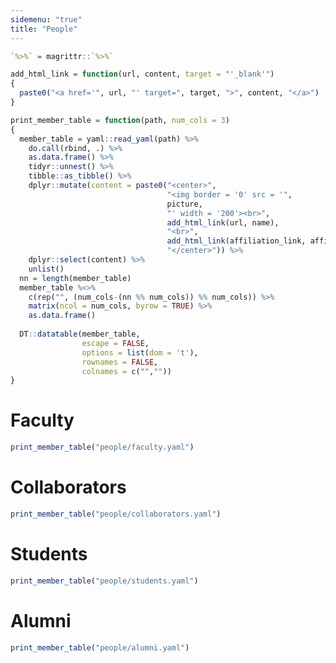 ```yaml
---
sidemenu: "true"
title: "People"
---
```


```r
`%>%` = magrittr::`%>%`

add_html_link = function(url, content, target = "'_blank'")
{
  paste0("<a href='", url, "' target=", target, ">", content, "</a>")
}

print_member_table = function(path, num_cols = 3)
{
  member_table = yaml::read_yaml(path) %>% 
    do.call(rbind, .) %>% 
    as.data.frame() %>% 
    tidyr::unnest() %>%
    tibble::as_tibble() %>%
    dplyr::mutate(content = paste0("<center>",
                                   "<img border = '0' src = '",
                                   picture,
                                   "' width = '200'><br>",
                                   add_html_link(url, name),
                                   "<br>",
                                   add_html_link(affiliation_link, affiliation),
                                   "</center>")) %>%
    dplyr::select(content) %>%
    unlist()
  nn = length(member_table)
  member_table %<>% 
    c(rep("", (num_cols-(nn %% num_cols)) %% num_cols)) %>%
    matrix(ncol = num_cols, byrow = TRUE) %>%
    as.data.frame()
  
  DT::datatable(member_table,
                escape = FALSE,
                options = list(dom = 't'),
                rownames = FALSE,
                colnames = c("",""))
}
```

# Faculty

```r
print_member_table("people/faculty.yaml")
```

# Collaborators

```r
print_member_table("people/collaborators.yaml")
```

# Students

```r
print_member_table("people/students.yaml")
```

# Alumni

```r
print_member_table("people/alumni.yaml")
```
